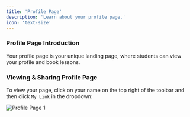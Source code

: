 ```yaml
---
title: 'Profile Page'
description: 'Learn about your profile page.'
icon: 'text-size'
---
```


### Profile Page Introduction

Your profile page is your unique landing page, where students can view your profile and book lessons.

### Viewing & Sharing Profile Page

To view your page, click on your name on the top right of the toolbar and then click `My Link` in the dropdown:

![Profile Page 1](/images/profile-page-1.png)
